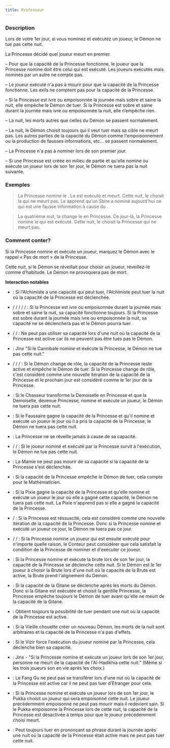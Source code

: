 ```yaml
---
title: Professeur
---
```



<Role PROFESSEUR header />

### Description

Lors de votre 1er jour, si vous nominez et exécutez un joueur, le Démon ne tue pas cette nuit.

La Princesse décidé quel joueur meurt en premier.

–	Pour que la capacité de la Princesse fonctionne, le joueur que la Princesse nomine doit être celui qui est exécuté. Les joueurs exécutés mais nominés par un autre ne compte pas.

–	Le joueur exécuté n'a pas à mourir pour que la capacité de la Princesse fonctionne. Les exils ne comptent pas pour la capacité de la Princesse.

–	Si la Princesse est ivre ou empoisonnée la journée mais sobre et saine la nuit, elle empêche le Démon de tuer. Si la Princesse est sobre et saine durant la journée mais ivre ou empoisonnée la nuit, elle n’empêche rien.

–	La nuit, les morts autres que celles du Démon se passent normalement.

–	La nuit, le Démon choisit toujours qui il veut tuer mais sa cible ne meurt pas. Les autres parties de la capacité du Démon comme l'empoisonnement ou la production de fausses informations, etc… se passent normalement.

–	La Princesse n'a pas à nominer lors de son premier jour.

–	Si une Princesse est créée en milieu de partie et qu'elle nomine ou exécute un joueur lors de son 1er jour, le Démon ne tuera pas la nuit suivante.

### Exemples

> La Princesse nomine le <Role PREDICATEUR />. Le <Role PREDICATEUR /> est exécuté et meurt. Cette nuit, le <Role VORTOX /> choisit la <Role PIXIE /> qui ne meurt pas. Le <Role CRIEUR /> apprend qu'un Sbire a nominé aujourd'hui ce qui est une fausse information à cause du <Role VORTOX />.

> La quatrième nuit, la <Role VIEILLE_CHOUETTE /> change le <Role REVEUR /> en Princesse. Ce jour-là, la Princesse nomine le <Role ZELOTE /> qui est exécuté. Cette nuit, le <Role KAZALI /> choisit la Princesse qui ne meurt pas.

### Comment conter?

Si la Princesse nomine et exécute un joueur, marquez le Démon avec le rappel « Pas de mort » de la Princesse.

Cette nuit, si le Démon se réveillait pour choisir un joueur, réveillez-le comme d'habitude. Le Démon ne provoquera pas de mort.

**Interaction notables**

- <Role ALCHIMISTE /> : Si l'Alchimiste a une capacité qui peut tuer, l'Alchimiste peut tuer la nuit où la capacité de la Princesse est déclenchée.

- <Role AUBERGISTE /> / <Role MARIN /> / <Role MENESTREL /> / <Role DULCINEE /> / <Role EMPOISONNEUR /> / <Role XAAN /> : Si la Princesse est ivre ou empoisonnée durant la journée mais sobre et saine la nuit, sa capacité fonctionne toujours. Si la Princesse est sobre durant la journée mais ivre ou empoisonnée la nuit, sa capacité ne se déclenchera pas et le Démon pourra tuer.

- <Role BANSHEE /> /<Role ENFANT_DE_CHOEUR /> / <Role SAGE /> : Ne peut pas utiliser sa capacité lors d'une nuit où la capacité de la Princesse est active car ils ne peuvent pas être tués pas le Démon.

- <Role CANNIBALE /> : Jinx "Si le Cannibale nomine et exécute la Princesse, le Démon ne tue pas cette nuit."

- <Role CHARMEUR_DE_SERPENT /> / <Role INGENIEUR /> / <Role BARBIER /> / <Role CHAPELIER /> : Si le Démon change de rôle, la capacité de la Princesse reste active et empêche le Démon de tuer. Si la Princesse change de rôle, c'est considéré comme une nouvelle itération de la capacité de la Princesse et le prochain jour est considéré comme le 1er jour de la Princesse.

- <Role CHASSEUR /> : Si le Chasseur transforme la Demoiselle en Princesse et que la Demoiselle, devenue Princesse, nomine et exécute un joueur, le Démon ne tuera pas cette nuit.

- <Role FAUSSAIRE /> : Si le Faussaire gagne la capacité de la Princesse et qu'il nomine et exécute un joueur le jour où il a pris la capacité de la Princesse, le Démon ne tuera pas cette nuit.

- <Role FEMME_DE_CHAMBRE /> : La Princesse ne se réveille jamais à cause de sa capacité.

- <Role HERBORISTE /> / <Role PACIFISTE /> / <Role AVOCAT_DU_DIABLE /> : Si le joueur nominé et exécuté par la Princesse survit à l'exécution, le Démon ne tue pas cette nuit.

- <Role MAMIE /> : La Mamie ne peut pas mourir de sa capacité si la capacité de la Princesse s'est déclenchée.

- <Role MATHEMATICIEN /> : Si la capacité de la Princesse empêche le Démon de tuer, cela compte pour le Mathématicien.

- <Role PIXIE />: Si la Pixie gagne la capacité de la Princesse et qu'elle nomine et exécute un joueur le jour où elle a gagné cette capacité, le Démon ne tuera pas cette nuit. La Pixie n'apprend pas si elle a gagné la capacité de la Princesse.

- <Role PROFESSEUR /> / <Role SHABALOTH /> : Si la Princesse est réssuscité, cela est considéré comme une nouvelle itération de la capacité de la Princesse. Donc si la Princesse nomine et exécuté un joueur ce jour, le Démon ne tuera pas ce jour.

- <Role PUCELLE /> / <Role BETE_DE_FOIRE /> / <Role MANIPULATEUR /> : Si la Princesse nomine un joueur qui est ensuite exécuté pour n'importe quelle raison, le Conteur peut considérer que cela satisfait la condition de la Princesse de nominer et d'exécuter ce joueur.

- <Role BRUTE /> : Si la Princesse nomine et exécute la brute lors de son 1er jour, la capacité de la Princesse se déclenche cette nuit. Si le Démon est le 1er joueur à choisir la Brute lors d'une nuit où la capacité de la Brute est active, la Brute prend l'alignement du Démon.

- <Role GITANE /> : Si la capacité de la Gitane se déclenche après les morts du Démon. Donc si la Gitane est exécutée et choisit la gentille Princesse, la Princesse empêche toujours le Démon de tuer avant qu'elle ne meurt de la capacité de la Gitane.

- <Role PARRAIN /> : Obtient toujours la possibilité de tuer pendant une nuit où la capacité de la Princesse est active.

- <Role VIEILLE_CHOUETTE />: Si la Vieille chouette créer un nouveau Démon, les morts de la nuit sont arbitraires et la capacité de la Princesse n'a pas d'effets.

- <Role VIZIR /> : Si le Vizir force l'exécution du joueur nominé par la Princesse, cela déclenche bien sa capacité.

- <Role AL_HADIKHIA /> : Jinx - "Si la Princesse nomine et exécute un joueur lors de son 1er jour, personne ne meurt de la capacité de l'Al-Hadikhia cette nuit." (Même si les trois joueurs son en vie après les choix.)

- <Role FANG_GU /> : Le Fang Gu ne peut pas se transférer lors d'une nut où la capacité de la Princesse est active car il ne peut pas tuer d'Etranger pour cela.

- <Role PUKKA />: Si la Princesse nomine et exécute un joueur lors de son 1er jour, le Pukka choisit un joueur qui sera empoisonné cette nuit. Le joueur précédemment empoisonné ne peut pas mourir mais il redevient sain. Si le Pukka empoisonne la Princesse lors de cette nuit, la capacité de la Princesse est désactivée à temps pour que le joueur précédemment choisi meurt.

- <Role YAGGABLABLA /> : Peut toujours tuer en prononçant sa phrase durant la journée après une nuit où la capacité de la Princesse était active mais ne peut pas tuer cette nuit.